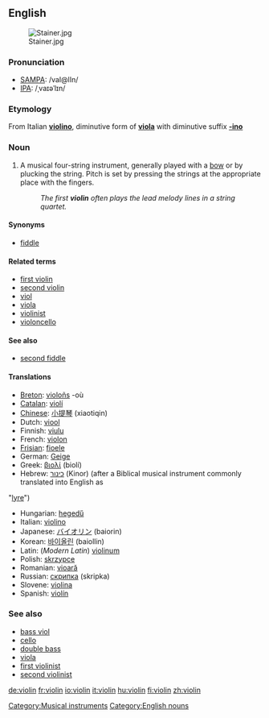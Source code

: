 {{wikipedia}}
==English==
[[Image:Stainer.jpg|thumb]]
===Pronunciation===
*[[SAMPA]]: /vaI@lIn/
*[[IPA]]: /ˌvaɪəˈlɪn/

===Etymology===
From Italian '''[[violino]]''', diminutive form of '''[[viola]]''' with diminutive suffix '''[[-ino]]'''

===Noun===
{{en-noun-reg}}

# A musical four-string instrument, generally played with a [[bow]] or by plucking the string.  Pitch is set by pressing the strings at the appropriate place with the fingers.  
#: ''The first '''violin''' often plays the lead melody lines in a string quartet.''

====Synonyms====
*[[fiddle]]

====Related terms====
*[[first violin]]
*[[second violin]]
*[[viol]]
*[[viola]]
*[[violinist]]
*[[violoncello]]

====See also====
*[[second fiddle]]

====Translations====
{{top}}
*[[Breton]]: [[violoñs]] {{m}} -où {{p}}
*[[Catalan]]: [[violí]] {{m}}
*[[Chinese]]: [[小提琴]] (xiaotiqin)
*Dutch: [[viool]]
*Finnish: [[viulu]]
*French: [[violon]] {{m}}
*[[Frisian]]: [[fioele]]
*German: [[Geige]] {{f}}
*Greek: [[βιολί]] (biolí) {{n}}
*Hebrew: [[כינור]] (Kinor) (after a Biblical musical instrument commonly translated into English as 
"[[lyre]]") {{m}}
{{mid}}
*Hungarian: [[hegedű]]
*Italian: [[violino]] {{m}}
*Japanese: [[バイオリン]] (baiorin)
*Korean: [[바이올린]] (baiollin)
*Latin: (''Modern Latin'') [[violinum]]
*Polish: [[skrzypce]] {{p}}
*Romanian: [[vioară]] {{f}}
*Russian: [[скрипка]] {{f}} (skripka)
*Slovene: [[violina]] {{f}}
*Spanish: [[violín]] {{m}}
{{bottom}}

===See also===
*[[bass viol]]
*[[cello]]
*[[double bass]]
*[[viola]]
*[[first violinist]]
*[[second violinist]]

[[Category:Musical instruments]]
[[Category:English nouns]]

[[de:violin]]
[[fr:violin]]
[[io:violin]]
[[it:violin]]
[[hu:violin]]
[[fi:violin]]
[[zh:violin]]